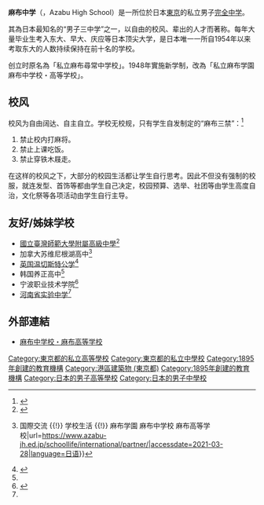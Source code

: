 {{Infobox school
| name = 麻布中学
| image = Azabu_Junior_%26_Senior_High_School.jpg
| imagesize = 
| motto = 
| founder = 江原素六
| established = 1895年（明治28年）
| type = 私立男子完全中学
| grades = 中一至高三
| principal = 氷上信廣
| faculty = 100
| staff = 
| students = 
| enrollment = 1800
| free_label2 = 
| free_text2 = 
| gender = 男子
| colors = 
| mascot = 
| location = [[日本|日本]][[東京都|東京都]][[港區_(東京都)|港區]][[元麻布|元麻布]]二丁目3番29号
| website = https://www.azabu-jh.ed.jp/
}}

'''麻布中学'''（{{jpn|j=麻布中学校・高等学校|hg=あざぶちゅうがっこう・こうとうがっこう}}，Azabu High School）是一所位於日本[[東京|東京]]的私立男子[[完全中學|完全中学]]。

其為日本最知名的“男子三中学”之一，以自由的校风、辈出的人才而著称。每年大量毕业生考入东大、早大、庆应等日本顶尖大学，是日本唯一一所自1954年以来考取东大的人数持续保持在前十名的学校。

创立时原名為「私立麻布尋常中学校」。1948年實施新学制，改為「私立麻布学園麻布中学校・高等学校」。

== 校风 ==
校风为自由阔达、自主自立。学校无校规，只有学生自发制定的“麻布三禁”：<ref>{{Cite web|title=「校則なし」「制服なし」の高校と東京大合格率の意外な関係とは？ 〈dot.〉|url=https://dot.asahi.com/dot/2018111600011.html|accessdate=2021-03-27|date=20181118T080000+0900|last=小林哲夫|work=AERA dot. (アエラドット)|language=ja}}</ref>

# 禁止校内打麻将。
# 禁止上课吃饭。
# 禁止穿铁木屐走。

在这样的校风之下，大部分的校园生活都让学生自行思考。因此不但没有强制的校服，就连发型、首饰等都由学生自己决定，校园预算、选举、社团等由学生高度自治，文化祭等各项活动由学生自行主导。

== 友好/姊妹学校 ==
* [[國立臺灣師範大學附屬高級中學|國立臺灣師範大學附屬高級中學]]<ref>{{Cite web|title=2014年度高二学年旅行(台湾コース)|url=https://www.azabu-jh.ed.jp/old/gyouji/gyouji2014/h2/taiwan/2014h2taiwan03.htm|accessdate=2021-03-27|work=www.azabu-jh.ed.jp}}</ref>
* 加拿大苏维尼根湖高中<ref name=":0">{{Cite web|title=提携校の紹介 {{!}} 国際交流 {{!}} 学校生活 {{!}} 麻布学園 麻布中学校 麻布高等学校|url=https://www.azabu-jh.ed.jp/schoollife/international/partner/|accessdate=2021-03-28|language=日语}}</ref>
* [[温切斯特公学|英国温切斯特公学]]<ref>{{Cite web|title=タローとハル|url=https://www.azabu-jh.ed.jp/old/English/gapyearstudent.htm|accessdate=2021-03-27|work=www.azabu-jh.ed.jp}}</ref>
*韩国养正高中<ref name=":0" />
* 宁波职业技术学院<ref>{{Cite web|title=寧波職業技術学院の修学旅行団来校|url=https://www.azabu-jh.ed.jp/old/kokusaikouryu/2002ninpou/2002ninpou.htm|accessdate=2021-03-27|work=www.azabu-jh.ed.jp}}</ref>
*[[河南省实验中学|河南省实验中学]]<ref name=":0" />

== 外部連結 ==
*[http://www.azabu-jh.ed.jp/ 麻布中学校・麻布高等学校]

{{DEFAULTSORT:Azabu Chugakko Kotogakko}}
[[Category:東京都的私立高等學校|Category:東京都的私立高等學校]]
[[Category:東京都的私立中學校|Category:東京都的私立中學校]]
[[Category:1895年創建的教育機構|Category:1895年創建的教育機構]]
[[Category:港區建築物_(東京都)|Category:港區建築物 (東京都)]]
[[Category:1895年創建的教育機構|Category:1895年創建的教育機構]]
[[Category:日本的男子高等學校|Category:日本的男子高等學校]]
[[Category:日本的男子中學校|Category:日本的男子中學校]]